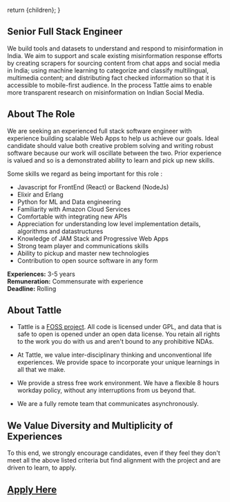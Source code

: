 
  return <DefaultLayoutNarrow>{children}</DefaultLayoutNarrow>;
}

## Senior Full Stack Engineer

We build tools and datasets to understand and respond to misinformation in India. We aim to support and scale existing misinformation response efforts by creating scrapers for sourcing content from chat apps and social media in India; using machine learning to categorize and classify multilingual, multimedia content; and distributing fact checked information so that it is accessible to mobile-first audience. In the process Tattle aims to enable more transparent research on misinformation on Indian Social Media.

## About The Role

We are seeking an experienced full stack software engineer with experience building scalable Web Apps to help us achieve our goals. Ideal candidate should value both creative problem solving and writing robust software because our work will oscillate between the two. Prior experience is valued and so is a demonstrated ability to learn and pick up new skills.

Some skills we regard as being important for this role :

- Javascript for FrontEnd (React) or Backend (NodeJs)
- Elixir and Erlang 
- Python for ML and Data engineering
- Familiarity with Amazon Cloud Services
- Comfortable with integrating new APIs
- Appreciation for understanding low level implementation details, algorithms and datastructures
- Knowledge of JAM Stack and Progressive Web Apps
- Strong team player and communications skills
- Ability to pickup and master new technologies
- Contribution to open source software in any form

**Experiences:** 3-5 years  
**Remuneration:** Commensurate with experience  
**Deadline:** Rolling

## About Tattle

- Tattle is a [FOSS project](<[https://github.com/tattle-made](https://github.com/tattle-made)>). All code is licensed under GPL, and data that is safe to open is opened under an open data license. You retain all rights to the work you do with us and aren't bound to any prohibitive NDAs.

- At Tattle, we value inter-disciplinary thinking and unconventional life experiences. We provide space to incorporate your unique learnings in all that we make.

- We provide a stress free work environment. We have a flexible 8 hours workday policy, without any interruptions from us beyond that.

- We are a fully remote team that communicates asynchronously.

## We Value Diversity and Multiplicity of Experiences

To this end, we strongly encourage candidates, even if they feel they don't meet all the above listed criteria but find alignment with the project and are driven to learn, to apply.

## [Apply Here](https://docs.google.com/forms/d/e/1FAIpQLSf9kH9vWZoscBzxMITtxbTlmUJlogj9HejsZXUjs_H1dzssuQ/viewform?usp=sf_link)
